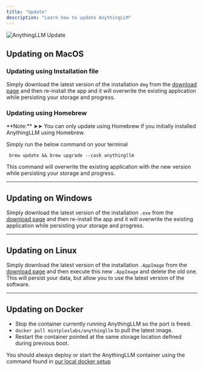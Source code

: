 ```yaml
---
title: "Update"
description: "Learn how to update AnythingLLM"
---
```



<Image
  src="/images/guides/update.png" 
  height={1080} 
  width={1920} 
  quality={100}
  alt="AnythingLLM Update"
/>


## Updating on MacOS 

### Updating using Installation file
Simply download the latest version of the installation `dmg` from the [download page](https://useanything.com/download) and then re-install the app and it will overwrite the existing application while persisting your storage and progress.

### Updating using Homebrew
<Callout type="warning" emoji="⚠️">
  **Note:** ➤➤ You can only update using Homebrew if you initially installed AnythingLLM using Homebrew.
</Callout>

Simply run the below command on your terminal

``` shell copy
 brew update && brew upgrade --cask anythingllm
```

This command will overwrite the existing application with the new version while persisting your storage and progress.

---

## Updating on Windows 
Simply download the latest version of the installation `.exe` from the [download page](https://useanything.com/download) and then re-install the app and it will overwrite the existing application while persisting your storage and progress.

---

## Updating on Linux 
Simply download the latest version of the installation `.AppImage` from the [download page](https://useanything.com/download) and then execute this new `.AppImage` and delete the old one. This will persist your data, but allow you to use the latest version of the software.

---

## Updating on Docker
- Stop the container currently running AnythingLLM so the port is freed.
- `docker pull mintplexlabs/anythingllm` to pull the latest image.
- Restart the container pointed at the same storage location defined during previous boot.

You should always deploy or start the AnythingLLM container using the command found in [our local docker setup](/installation/self-hosted/local-docker#recommend-way-to-run-dockerized-anythingllm)